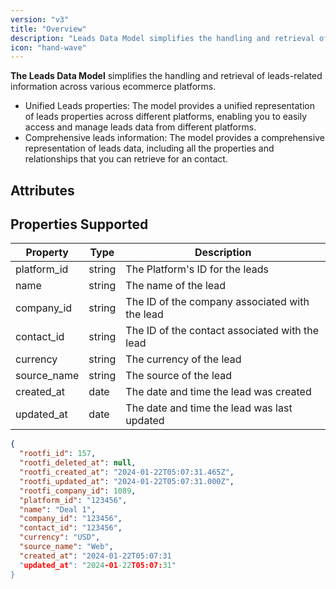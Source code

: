 ```yaml
---
version: "v3"
title: "Overview"
description: "Leads Data Model simplifies the handling and retrieval of leads-related information across various crm platforms."
icon: "hand-wave"
---
```


**The Leads Data Model** simplifies the handling and retrieval of leads-related information across various ecommerce platforms.

- Unified Leads properties: The model provides a unified representation of leads properties across different platforms, enabling you to easily access and manage leads data from different platforms.
- Comprehensive leads information: The model provides a comprehensive representation of leads data, including all the properties and relationships that you can retrieve for an contact.

## Attributes

## Properties Supported

| Property    | Type   | Description                                    |
| ----------- | ------ | ---------------------------------------------- |
| platform_id | string | The Platform's ID for the leads                |
| name        | string | The name of the lead                           |
| company_id  | string | The ID of the company associated with the lead |
| contact_id  | string | The ID of the contact associated with the lead |
| currency    | string | The currency of the lead                       |
| source_name | string | The source of the lead                         |
| created_at  | date   | The date and time the lead was created         |
| updated_at  | date   | The date and time the lead was last updated    |

<ResponseExample name="The Leads Object" >

```json The Leads Response Object
{
  "rootfi_id": 157,
  "rootfi_deleted_at": null,
  "rootfi_created_at": "2024-01-22T05:07:31.465Z",
  "rootfi_updated_at": "2024-01-22T05:07:31.000Z",
  "rootfi_company_id": 1089,
  "platform_id": "123456",
  "name": "Deal 1",
  "company_id": "123456",
  "contact_id": "123456",
  "currency": "USD",
  "source_name": "Web",
  "created_at": "2024-01-22T05:07:31
  "updated_at": "2024-01-22T05:07:31"
}
```

</ResponseExample>
